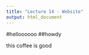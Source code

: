 ```yaml
---
title: "Lecture 14 - Website"
output: html_document
---
```


#helloooooo
##howdy 

this coffee is good

